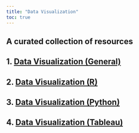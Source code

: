```yaml
---
title: "Data Visualization"
toc: true
---
```


## A curated collection of resources

## 1. [Data Visualization (General)](ds_viz_general.qmd)

## 2. [Data Visualization (R)](ds_viz_r.qmd)

## 3. [Data Visualization (Python)](ds_viz_py.qmd)

## 4. [Data Visualization (Tableau)](ds_viz_tableau.qmd)
